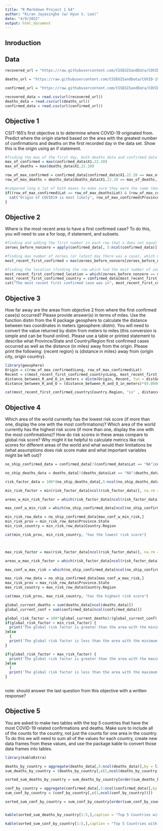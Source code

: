 ```yaml
---
title: "R Markdown Project 1 G4"
author: "Kiran Jayasinghe (w/ Hyun S. Lee)"
date: "4/9/2022"
output: html_document
---
```

## Inroduction

## Data
```r
recovered_url = "https://raw.githubusercontent.com/CSSEGISandData/COVID-19/master/csse_covid_19_data/csse_covid_19_time_series/time_series_covid19_recovered_global.csv"

deaths_url = "https://raw.githubusercontent.com/CSSEGISandData/COVID-19/master/csse_covid_19_data/csse_covid_19_time_series/time_series_covid19_deaths_global.csv"

confirmed_url = "https://raw.githubusercontent.com/CSSEGISandData/COVID-19/master/csse_covid_19_data/csse_covid_19_time_series/time_series_covid19_confirmed_global.csv"

recovered_data = read.csv(url(recovered_url))
deaths_data = read.csv(url(deaths_url))
confirmed_data = read.csv(url(confirmed_url))

```

## Objective 1

CSIT-165’s first objective is to determine where COVID-19 originated from. Predict where the origin started based on the area with the greatest number of confirmations and deaths on the first recorded day in the data set. Show this is the origin using an if statement.

```r
#finding the max of the first day, both deaths data and confirmed data
max_of_confirmed = max(confirmed_data$X1.22.20)
max_of_deaths = max(deaths_data$X1.22.20)

row_of_max_confirmed = confirmed_data[confirmed_data$X1.22.20 == max_of_confirmed,]
row_of_max_deaths = deaths_data[deaths_data$X1.22.20 == max_of_deaths,]

#compared long & lat of both maxes to make sure they were the same (more specific than region or state)
if((row_of_max_confirmed$Lat == row_of_max_deaths$Lat) & (row_of_max_confirmed$Long == row_of_max_deaths$Long)) {
  cat("Origin of COVID19 is most likely", row_of_max_confirmed$Province.State, "," , row_of_max_confirmed$Country.Region)
}
```

## Objective 2

Where is the most recent area to have a first confirmed case? To do this, you will need to use a for loop, if statement, and subsets.

```r

#finding and adding the first number in each row that x does not equal zero
zeroes_before_nonzero = apply(confirmed_data[, 5:ncol(confirmed_data)],1,function(x) min(which(x!=0))) 

#finding max number of zeroes (or latest day there was a case), which means it was the latest first case
most_recent_first_confirmed = max(zeroes_before_nonzero[zeroes_before_nonzero!=Inf]) 

#finding the location (finding the row which had the most number of zeroes before a nonzero)
most_recent_first_confirmed_location = which(zeroes_before_nonzero == most_recent_first_confirmed)
most_recent_first_confirmed_country = confirmed_data[most_recent_first_confirmed_location,]
cat("The most recent first confirmed case was in", most_recent_first_confirmed_country$Country.Region)

```

## Objective 3

How far away are the areas from objective 2 from where the first confirmed case(s) occurred? Please provide answer(s) in terms of miles. Use the function distm from the R package geosphere to calculate the distance between two coordinates in meters (geosphere::distm). You will need to convert the value returned by distm from meters to miles (this conversion is simple and can be found online). Please use a table or printed statement to describe what Province/State and Country/Region first confirmed cases occurred as well as the distance (in miles) away from the origin. Please print the following: {recent region} is {distance in miles} away from {origin city, origin country}.

```r
library(geosphere)
Origin = c(row_of_max_confirmed$Long, row_of_max_confirmed$Lat)
Recent = c(most_recent_first_confirmed_country$Long, most_recent_first_confirmed_country$Lat)
distance_between_R_and_O_in_meters = distm(Origin, Recent, fun = distGeo)
distance_between_R_and_O = (distance_between_R_and_O_in_meters)*(0.000621371)

cat(most_recent_first_confirmed_country$Country.Region, "is" , distance_between_R_and_O, 'away from', row_of_max_confirmed$Province.State, "," , row_of_max_confirmed$Country.Region )

```

## Objective 4

Which area of the world currently has the lowest risk score (if more than one, display the one with the most confirmations)? Which area of the world currently has the highest risk score (if more than one, display the one with the most confirmations)? How do risk scores in these areas compare to global risk score? Why might it be helpful to calculate metrics like risk scores for different areas of the world and what would their limitations be (what assumptions does risk score make and what important variables might be left out)?

```r
no_ship_confirmed_data = confirmed_data[!(confirmed_data$Lat == "NA"|confirmed_data$Lat == 0 ),]

no_ship_deaths_data = deaths_data[!(deaths_data$Lat == "NA"|deaths_data$Lat == 0),]

risk_factor_data = 100*(no_ship_deaths_data[,5:ncol(no_ship_deaths_data)]/no_ship_confirmed_data[,5:ncol(no_ship_confirmed_data)])

min_risk_factor = min(risk_factor_data[ncol(risk_factor_data)], na.rm = TRUE)

areas_w_min_risk_factor = which(risk_factor_data[ncol(risk_factor_data)] == min(risk_factor_data[ncol(risk_factor_data)], na.rm = TRUE))

max_conf_w_min_risk = which(no_ship_confirmed_data[ncol(no_ship_confirmed_data)] == max(no_ship_confirmed_data[areas_w_min_risk_factor,ncol(no_ship_confirmed_data)]))

min_risk_row_data = no_ship_confirmed_data[max_conf_w_min_risk,]
min_risk_prov = min_risk_row_data$Province.State
min_risk_country = min_risk_row_data$Country.Region

cat(min_risk_prov, min_risk_country, "has the lowest risk score")



max_risk_factor = max(risk_factor_data[ncol(risk_factor_data)], na.rm = TRUE)

areas_w_max_risk_factor = which(risk_factor_data[ncol(risk_factor_data)] == max(risk_factor_data[ncol(risk_factor_data)], na.rm = TRUE))

max_conf_w_max_risk = which(no_ship_confirmed_data[ncol(no_ship_confirmed_data)] == max(no_ship_confirmed_data[areas_w_max_risk_factor,ncol(no_ship_confirmed_data)]))

max_risk_row_data = no_ship_confirmed_data[max_conf_w_max_risk,]
max_risk_prov = max_risk_row_data$Province.State
max_risk_country = max_risk_row_data$Country.Region

cat(max_risk_prov, max_risk_country, "has the highest risk score")

global_current_deaths = sum(deaths_data[ncol(deaths_data)])
global_current_conf = sum(confirmed_data[ncol(confirmed_data)])

global_risk_factor = 100*(global_current_deaths)/(global_current_conf)
if(global_risk_factor > min_risk_factor) {
  print('The global risk factor is greater than the area with the minimum risk factor.')
}else
  {
  print('The global risk factor is less than the area with the minimum risk factor.')
}

if(global_risk_factor > max_risk_factor) {
  print('The global risk factor is greater than the area with the maximum risk factor.')
}else
  {
  print('The global risk factor is less than the area with the maximum risk factor.')
}
                                
```

note: should answer the last question from this objective with a written response?

## Objective 5

You are asked to make two tables with the top 5 countries that have the most COVID-19 related confirmations and deaths. Make sure to include all of the counts for the country, not just the counts for one area in the country. To do this we will need to sum all of the values for each country, create new data frames from these values, and use the package kable to convert those data frames into tables.

```r
library(kableExtra)

deaths_by_country = aggregate(deaths_data[,5:ncol(deaths_data)],by = list(deaths_data$Country.Region),FUN = sum, na.rm = TRUE)
sum_deaths_by_country = (deaths_by_country[,c(1,ncol(deaths_by_country))])

sorted_sum_deaths_by_country = sum_deaths_by_country[order(sum_deaths_by_country[,2], decreasing = TRUE),]

conf_by_country = aggregate(confirmed_data[,5:ncol(confirmed_data)],by = list(confirmed_data$Country.Region),FUN = sum, na.rm = TRUE)
sum_conf_by_country = (conf_by_country[,c(1,ncol(conf_by_country))])

sorted_sum_conf_by_country = sum_conf_by_country[order(sum_conf_by_country[,2], decreasing = TRUE),]


kable(sorted_sum_deaths_by_country[1:5,],caption = "Top 5 Countries with Covid-Related Deaths", row.names = FALSE, col.names = c("Country","Total Deaths"))

kable(sorted_sum_conf_by_country[1:5,],caption = "Top 5 Countries with Covid Cases", row.names = FALSE, col.names = c("Country","Total Cases"))


```
